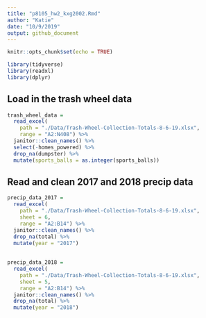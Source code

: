 ```yaml
---
title: "p8105_hw2_kxg2002.Rmd"
author: "Katie"
date: "10/9/2019"
output: github_document
---
```


```r
knitr::opts_chunk$set(echo = TRUE)

library(tidyverse)
library(readxl) 
library(dplyr)
```

## Load in the trash wheel data 

```r
trash_wheel_data = 
  read_excel(
    path = "./Data/Trash-Wheel-Collection-Totals-8-6-19.xlsx", 
    range = "A2:N408") %>% 
  janitor::clean_names() %>% 
  select(-homes_powered) %>% 
  drop_na(dumpster) %>% 
  mutate(sports_balls = as.integer(sports_balls))
```

## Read and clean 2017 and 2018 precip data 

```r
precip_data_2017 = 
  read_excel(
    path = "./Data/Trash-Wheel-Collection-Totals-8-6-19.xlsx",  
    sheet = 6, 
    range = "A2:B14") %>% 
  janitor::clean_names() %>% 
  drop_na(total) %>% 
  mutate(year = "2017") 
  
  
precip_data_2018 = 
  read_excel(
    path = "./Data/Trash-Wheel-Collection-Totals-8-6-19.xlsx", 
    sheet = 5, 
    range = "A2:B14") %>% 
  janitor::clean_names() %>% 
  drop_na(total) %>%  
  mutate(year = "2018") 
```


